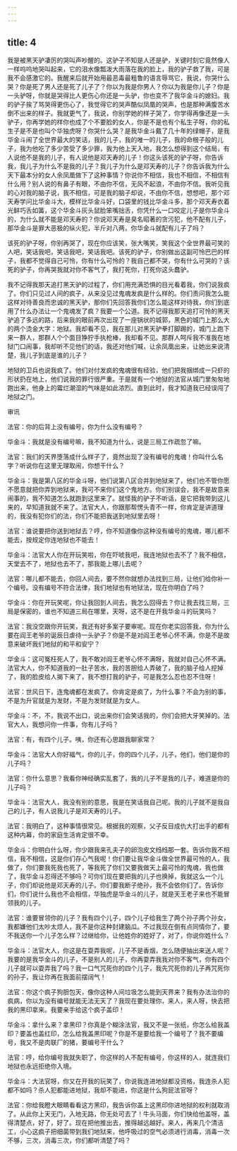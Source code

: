 ```yaml
---
---
---
```

title: 4
---




我是被黑天驴凄厉的哭叫声吵醒的。这驴子不知是人还是驴，关键时刻它竟然像人一样呜呜地哭叫起来，它的泪水像瓢泼大雨落在我的脸上，我的驴子救了我，可是我不会感激它的。我醒来后就开始用最恶毒最粗鲁的语言辱骂它，我说，你哭什么哭？你是死了男人还是死了儿子了？你以为我是你男人？你以为我是你儿子？你是一头驴呀，你就是哭得比人更伤心你还是一头驴，你也变不了我华金斗的媳妇。我的驴子挨了骂哭得更伤心了，我觉得它的哭声酷似凤凰的哭声，也是那种满腹苦水倒不出来的样子。我就更气了，我说，你别学她的样子哭了，你学得再像还是一头驴子，你再学她的样你也成了个不要脸的女人，你是不是也有个私生子呀，你的私生子是不是也叫个华独虎呀？你哭什么哭？是我华金斗戴了几十年的绿帽子，是我华金斗闹了全世界最大的笑话，我的儿子，我的唯一的儿子，我的命根子般的儿子，我为他吃了多少苦受了多少罪，我为他上天入地，我怎么想得到这个结局，有人说他不是我的儿子，有人说他是邓天寿的儿子！你这头该死的驴子呀，你告诉我，我儿子为什么不是我的儿子？我儿子为什么是邓天寿的儿子？你告诉我为什么天下最本分的女人余凤凰做下了这种事情？你说你不相信，我也不相信，不相信有什么用？别人说的有鼻子有眼，不由你不信，无风不起浪，不由你不信。我听见我的心对我的脑子说，我不相信，可是我的脑子却说，不由你不信，想想吧，那个邓天寿学问比华金斗大，模样比华金斗好，口袋里的钱比华金斗多，那个邓天寿衣着光鲜巧舌如簧，这个华金斗灰头鼠脸笨嘴拙舌，你凭什么一口咬定儿子是你华金斗的，为什么就不能是邓天寿的？你说邓天寿是臭名昭著的贪污犯，他不配有儿子，那华金斗是罪大恶极的纵火犯，半斤对八两，你华金斗就配有儿子了吗？

该死的驴子呀，你别再哭了，现在你应该笑，张大嘴笑，笑我这个全世界最可笑的人吧，笑话我吧，笑话我吧，笑话我吧。该死的驴子，你别做出这副可怜巴巴的样子，我都不觉得自己可怜，你有什么可怜的？我自己都不哭，你有什么可哭的？该死的驴子，你再哭我就对你不客气了，我打死你，打死你这头蠢驴。

我不记得我那天追打黑天驴的过程了，你们用充满恐惧的目光看着我，你们说我疯了。你们只见过人间的疯子，从来没见过鬼魂发疯是什么样的。你们责问我怎么能这样对待善良而忠诚的黑天驴，那你们先回答我你们怎么能这样对待我，你们到底用了什么办法让一个鬼魂发了疯？我要一个公道。我不记得我那天追打可怜的黑天驴追了多远的路，后来我的眼前再次出现了一座锅状的城郭，黑色的城门上那么大的两个烫金大字：地狱。我却看不见，我在那儿对黑天驴拳打脚踢的，城门上跑下来一群人，那群人个个面目狰狞手执枪棒，我却看不见。那群人呵斥我不准我在地狱门口闹事，我却听不见他们的话，我还对他们喊，让余凤凰出来，让她出来说清楚，我儿子到底是谁的儿子？

地狱的卫兵也说我疯了。他们对付发疯的鬼魂很有经验，他们把我捆绑成一只虾的形状扔在地上，他们说我的罪行很严重。于是就有一个地狱的法官从城门里匆匆地跑出来，他身上的霉烂潮湿的气味是如此浓烈。直到此时，我才知道我已经误闯了地狱之门。

审讯

法官：你的后背上没有编号，你为什么没有编号？

华金斗：我就是没有编号嘛，我不知道为什么，说是三局工作疏忽了嘛。

法官：我们的天界堕落成什么样子了，竟然出现了没有编号的鬼魂！你叫什么名字？听说你在这里无理取闹，你想干什么？

华金斗：我是第八区的华金斗呀，他们说第八区合并到地狱来了，他们也不管你愿不愿意就把你弄到地狱来，我可不来你们这个鬼地方。你们别误会，我不是故意来闹事的，我不知道怎么就跑到这里来了。就怪我的驴子不听话，是它把我带到这儿来的，早知道我就不来了。法官大人，你跟那帮愣头青不一样，你肯定是讲道理的，我没有犯你们的法，你们不能把我送到地狱里去呀！

法官：谁说要把你送到地狱去？哼，你不知道像你这种没有编号的鬼魂，哪儿都不能去，按规定你连地狱也不能去！

华金斗：法官大人你在开玩笑啦，你在吓唬我吧，我连地狱也去不了？我不相信，天堂去不了，地狱也去不了，那我能上哪儿去呢？

法官：哪儿都不能去，你回人间去，要不然你就想办法找到三局，让他们给你补一个编号。没有编号不符合法律，我们地狱也有地狱法，现在你明白了吗？

华金斗：你在开玩笑呢，你让我回到人间去，我怎么回得去？你让我去找三局，三局是保密的，谁也不知道三局在哪里，天呀，这不是在开我华金斗的玩笑吗？

法官：我没空跟你开玩笑，我还有好多案子要审呢。现在你老实回答我，你为什么要在阎王老爷的诞辰日虐待一头驴子？你是不是对阎王老爷心怀不满，你是不是故意来破坏我们地狱的和平和安宁？

华金斗：这可冤枉死人了，我不敢对阎王老爷心怀不满呀，我就对自己心怀不满。法官大人，你不知道我的一肚子苦水，我的苦胆给人弄破了，我的脑子给人挖掉了，我的脸皮给人揭下来了，我不想打我的驴子，可是我怎么忍也忍不住呀！

法官：世风日下，连鬼魂都在发疯了。你肯定是疯了，为什么事？不会为别的事，不是为升官就是为发财，不是为发财就是为女人。

华金斗：不，不，我说不出口，说出来你们会笑话我的，你们会把大牙笑掉的。法官大人，我想问你一件事，你有儿子吗？

法官：有，有四个儿子。咦，你还有心思跟我聊家常？

华金斗：法官大人你好福气，你的儿子，你的四个儿子，儿子，他们，他们是你的儿子吗？

法官：你什么意思？我看你神经确实乱套了，我的儿子不是我的儿子，难道是你的儿子吗？

华金斗：法官大人，我没有别的意思，我是在笑话我自己呢。我的儿子就不是我自己的儿子，有人说我儿子是邓天寿的儿子。

法官：我明白了，这种事情很常见。根据我的观察，父子反目成仇大打出手的都有这种内幕，你的家庭生活肯定很不幸。

华金斗：你明白什么呀，你少跟我来孔夫子的卵泡皮文绉绉那一套。告诉你我不相信，我不相信，这是你们存心气我呢！你们要让我华金斗做全世界最可怜的人，我做了，你们要我死我也死了，等我死了你们又要我做天上最可怜的鬼魂，我也做了，我华金斗忍得还不够吗？可你们现在要把我的儿子也换掉，我就这么一个儿子，你们却说他是邓天寿的儿子。你们要我断子绝孙，我不会依你们了。告诉你们，你们说什么我也不会相信，华独虎是华金斗的儿子，就是天王老子来也不能冒领我的儿子。

法官：谁要冒领你的儿子？我有四个儿子，四个儿子给我生了两个孙子两个孙女，我都嫌他们太吵太烦人，我不是你这种封建脑瓜。不过我现在倒有点同情你了，要不我送你一个儿子怎么样？过继给你，让他姓你的姓好了，对了，你说你姓什么？

华金斗：法官大人，你这是在耍弄我呢，儿子不是香烟，怎么随便抽出来送人呢？我要的是我华金斗的儿子，不是别人的儿子，你再耍弄我我对你不客气，你有四个儿子就可以耍弄我了吗？我一口气咒死你的四个儿子，我先咒死你的儿子再咒死你的孙子，我让你再在我面前摆阔气！

法官：你这个疯子狗胆包天，像你这种人间垃圾怎么能到天界来？我有办法治你的疯病，你以为没有编号就能无法无天了？我现在要处理你，来人，来人呀，快去把我的黑印拿来。我要亲手给这个疯子盖印！

华金斗：拿什么来？拿黑印？你真是个糊涂法官，我又不是一张纸，你怎么给我盖印？要盖也盖红印，怎么给我盖黑印呢？你是不是要给我一个编号了？我不要编号，我又不是肉联厂的猪，要编号干什么？

法官：哼，给你编号我就失职了，你这样的人不配有编号，你这样的人，就连我们地狱也永远拒绝你入境。

华金斗：大法官呀，你又在开我的玩笑了，你说我连进地狱都没资格，我连杀人犯都不如吗？杀人犯都能进地狱，我却不能进，你这是什么狗屁法官呀？

法官：你给我瞪大眼睛看看这方黑印，我告诉你盖上这黑印你进地狱的权利就取消了。从此你上天无门，入地无路，你无处可去了！牛头马面，你们快给他盖呀，盖得清楚点，好了，好了。现在把他推出去，推得越远越好。来人，再来几个清洁工，小心这疯子把细菌带到我们地狱来，他呼吸过的空气必须进行消毒，消毒一次不够，三次，消毒三次，你们都听清楚了吗？